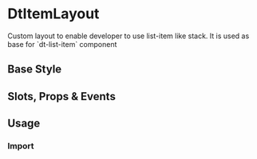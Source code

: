 
<Meta of={DtItemLayoutStories}/>

# DtItemLayout

<Subtitle>
  Custom layout to enable developer to use list-item like stack.
  It is used as base for `dt-list-item` component
</Subtitle>

## Base Style

<Canvas of={DtItemLayoutStories.Default} />

## Slots, Props & Events

<Controls />

## Usage

### Import

```jsx
import { DtItemLayout } from '@dialpad/dialtone-vue';
```
